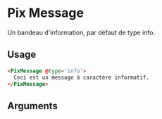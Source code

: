 
<Meta
  title='Notification/Message'
  component='PixMessage'
  decorators={[centered]}
  argTypes={stories.argTypes}
/>

# Pix Message

Un bandeau d'information, par défaut de type info.

<Canvas isColumn>
  <Story name="Message Info" story={stories.messageInfo} height="60px" />
  <Story name="Message Alert" story={stories.messageAlert} height="60px" />
  <Story name="Message Success" story={stories.messageSuccess} height="60px" />
  <Story name="Message Warning" story={stories.messageWarning} height="60px" />
</Canvas>

## Usage

```html
<PixMessage @type='info'>
  Ceci est un message à caractère informatif.
</PixMessage>
```

## Arguments

<ArgsTable story="Message Info" />
